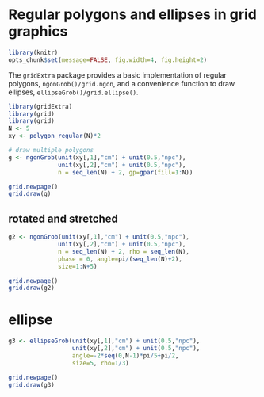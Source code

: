 Regular polygons and ellipses in grid graphics
=============================================
<!-- 
%\VignetteEngine{knitr::rmarkdown}
%\VignetteIndexEntry{ngonGrob}
-->

```r
library(knitr)
opts_chunk$set(message=FALSE, fig.width=4, fig.height=2)
```

The `gridExtra` package provides a basic implementation of regular polygons, `ngonGrob()/grid.ngon`, and a convenience function to draw ellipses, `ellipseGrob()/grid.ellipse()`.

```r
library(gridExtra)
library(grid)
library(grid)
N <- 5
xy <- polygon_regular(N)*2

# draw multiple polygons
g <- ngonGrob(unit(xy[,1],"cm") + unit(0.5,"npc"),
              unit(xy[,2],"cm") + unit(0.5,"npc"),
              n = seq_len(N) + 2, gp=gpar(fill=1:N))

grid.newpage()
grid.draw(g)
```

## rotated and stretched

```r
g2 <- ngonGrob(unit(xy[,1],"cm") + unit(0.5,"npc"),
              unit(xy[,2],"cm") + unit(0.5,"npc"),
              n = seq_len(N) + 2, rho = seq_len(N),
              phase = 0, angle=pi/(seq_len(N)+2),
              size=1:N+5)

grid.newpage()
grid.draw(g2)
```

# ellipse

```r
g3 <- ellipseGrob(unit(xy[,1],"cm") + unit(0.5,"npc"),
                  unit(xy[,2],"cm") + unit(0.5,"npc"),
                  angle=-2*seq(0,N-1)*pi/5+pi/2,
                  size=5, rho=1/3)

grid.newpage()
grid.draw(g3)
```

